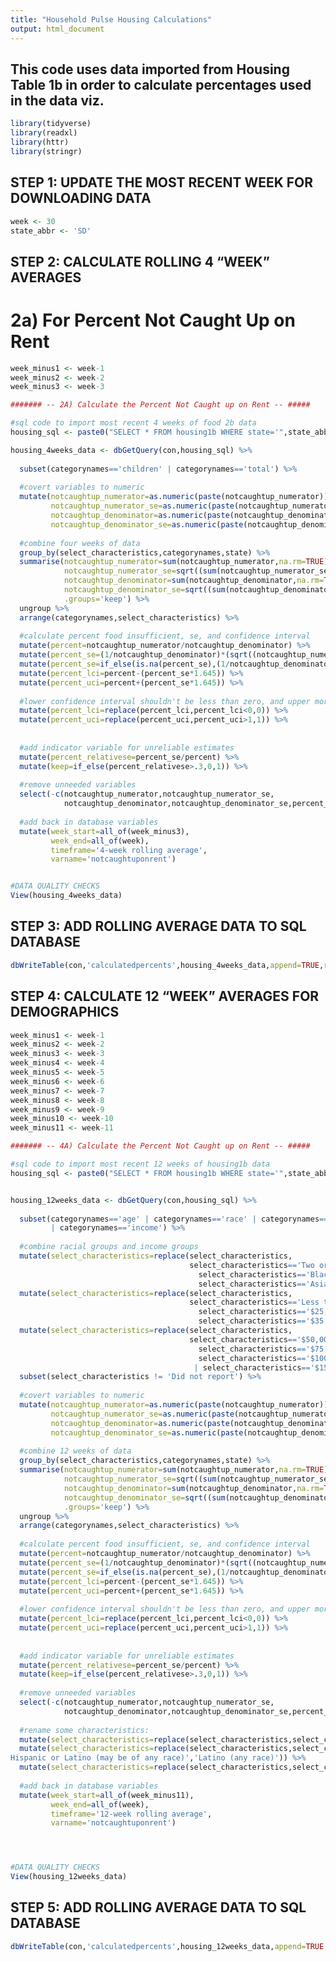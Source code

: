 ```yaml
---
title: "Household Pulse Housing Calculations"
output: html_document
---
```


## This code uses data imported from Housing Table 1b in order to calculate percentages used in the data viz.



```r
library(tidyverse)
library(readxl)
library(httr)
library(stringr)
```

## STEP 1: UPDATE THE MOST RECENT WEEK FOR DOWNLOADING DATA
```r
week <- 30
state_abbr <- 'SD'
```


## STEP 2: CALCULATE ROLLING 4 "WEEK" AVERAGES
# 2a) For Percent Not Caught Up on Rent
```r
week_minus1 <- week-1
week_minus2 <- week-2
week_minus3 <- week-3

####### -- 2A) Calculate the Percent Not Caught up on Rent -- #####

#sql code to import most recent 4 weeks of food 2b data
housing_sql <- paste0("SELECT * FROM housing1b WHERE state='",state_abbr,"' AND (week='",week,"' OR week='",week_minus1,"' OR week='",week_minus2,"' OR week='",week_minus3,"');")

housing_4weeks_data <- dbGetQuery(con,housing_sql) %>%
  
  subset(categorynames=='children' | categorynames=='total') %>%
  
  #covert variables to numeric
  mutate(notcaughtup_numerator=as.numeric(paste(notcaughtup_numerator)),
         notcaughtup_numerator_se=as.numeric(paste(notcaughtup_numerator_se)),
         notcaughtup_denominator=as.numeric(paste(notcaughtup_denominator)),
         notcaughtup_denominator_se=as.numeric(paste(notcaughtup_denominator_se))) %>%
  
  #combine four weeks of data
  group_by(select_characteristics,categorynames,state) %>%
  summarise(notcaughtup_numerator=sum(notcaughtup_numerator,na.rm=TRUE),
            notcaughtup_numerator_se=sqrt((sum(notcaughtup_numerator_se^2))),
            notcaughtup_denominator=sum(notcaughtup_denominator,na.rm=TRUE),
            notcaughtup_denominator_se=sqrt((sum(notcaughtup_denominator_se^2))),
            .groups='keep') %>%
  ungroup %>%
  arrange(categorynames,select_characteristics) %>%
  
  #calculate percent food insufficient, se, and confidence interval
  mutate(percent=notcaughtup_numerator/notcaughtup_denominator) %>%
  mutate(percent_se=(1/notcaughtup_denominator)*(sqrt((notcaughtup_numerator_se^2)-((percent^2)*(notcaughtup_denominator_se^2))))) %>%
  mutate(percent_se=if_else(is.na(percent_se),(1/notcaughtup_denominator)*(sqrt((notcaughtup_numerator_se^2)+((percent^2)*(notcaughtup_denominator_se^2)))),percent_se)) %>%
  mutate(percent_lci=percent-(percent_se*1.645)) %>%
  mutate(percent_uci=percent+(percent_se*1.645)) %>%
  
  #lower confidence interval shouldn't be less than zero, and upper more than 100
  mutate(percent_lci=replace(percent_lci,percent_lci<0,0)) %>%
  mutate(percent_uci=replace(percent_uci,percent_uci>1,1)) %>%
  
  
  #add indicator variable for unreliable estimates
  mutate(percent_relativese=percent_se/percent) %>%
  mutate(keep=if_else(percent_relativese>.3,0,1)) %>%
  
  #remove unneeded variables
  select(-c(notcaughtup_numerator,notcaughtup_numerator_se,
            notcaughtup_denominator,notcaughtup_denominator_se,percent_relativese)) %>%
  
  #add back in database variables
  mutate(week_start=all_of(week_minus3),
         week_end=all_of(week),
         timeframe='4-week rolling average',
         varname='notcaughtuponrent')


#DATA QUALITY CHECKS
View(housing_4weeks_data)
```


## STEP 3: ADD ROLLING AVERAGE DATA TO SQL DATABASE
```r
dbWriteTable(con,'calculatedpercents',housing_4weeks_data,append=TRUE,row.names=FALSE)
```


## STEP 4: CALCULATE 12 "WEEK" AVERAGES FOR DEMOGRAPHICS
```r
week_minus1 <- week-1
week_minus2 <- week-2
week_minus3 <- week-3
week_minus4 <- week-4
week_minus5 <- week-5
week_minus6 <- week-6
week_minus7 <- week-7
week_minus8 <- week-8
week_minus9 <- week-9
week_minus10 <- week-10
week_minus11 <- week-11

####### -- 4A) Calculate the Percent Not Caught up on Rent -- #####

#sql code to import most recent 12 weeks of housing1b data
housing_sql <- paste0("SELECT * FROM housing1b WHERE state='",state_abbr,"' AND (week='",week,"' OR week='",week_minus1,"' OR week='",week_minus2,"' OR week='",week_minus3,"' OR week='",week_minus4,"' OR week='",week_minus5,"' OR week='",week_minus6,"' OR week='",week_minus7,"' OR week='",week_minus8,"' OR week='",week_minus9,"' OR week='",week_minus10,"' OR week='",week_minus11,"');")


housing_12weeks_data <- dbGetQuery(con,housing_sql) %>%
  
  subset(categorynames=='age' | categorynames=='race' | categorynames=='total' 
         | categorynames=='income') %>%
  
  #combine racial groups and income groups
  mutate(select_characteristics=replace(select_characteristics,
                                        select_characteristics=='Two or more races + Other races, not Hispanic' | 
                                          select_characteristics=='Black alone, not Hispanic' | 
                                          select_characteristics=='Asian alone, not Hispanic','Other/multiracial, not Latino')) %>%
  mutate(select_characteristics=replace(select_characteristics,
                                        select_characteristics=='Less than $25,000' | 
                                          select_characteristics=='$25,000 - $34,999' | 
                                          select_characteristics=='$35,000 - $49,999','Less than $50,000')) %>%
  mutate(select_characteristics=replace(select_characteristics,
                                        select_characteristics=='$50,000 - $74,999' | 
                                          select_characteristics=='$75,000 - $99,999' | 
                                          select_characteristics=='$100,000 - $149,999'
                                         | select_characteristics=='$150,000 - $199,999' | select_characteristics=='$200,000 and above','More than $50,000')) %>%
  subset(select_characteristics != 'Did not report') %>%
  
  #covert variables to numeric
  mutate(notcaughtup_numerator=as.numeric(paste(notcaughtup_numerator)),
         notcaughtup_numerator_se=as.numeric(paste(notcaughtup_numerator_se)),
         notcaughtup_denominator=as.numeric(paste(notcaughtup_denominator)),
         notcaughtup_denominator_se=as.numeric(paste(notcaughtup_denominator_se))) %>%
  
  #combine 12 weeks of data
  group_by(select_characteristics,categorynames,state) %>%
  summarise(notcaughtup_numerator=sum(notcaughtup_numerator,na.rm=TRUE),
            notcaughtup_numerator_se=sqrt((sum(notcaughtup_numerator_se^2))),
            notcaughtup_denominator=sum(notcaughtup_denominator,na.rm=TRUE),
            notcaughtup_denominator_se=sqrt((sum(notcaughtup_denominator_se^2))),
            .groups='keep') %>%
  ungroup %>%
  arrange(categorynames,select_characteristics) %>%
  
  #calculate percent food insufficient, se, and confidence interval
  mutate(percent=notcaughtup_numerator/notcaughtup_denominator) %>%
  mutate(percent_se=(1/notcaughtup_denominator)*(sqrt((notcaughtup_numerator_se^2)-((percent^2)*(notcaughtup_denominator_se^2))))) %>%
  mutate(percent_se=if_else(is.na(percent_se),(1/notcaughtup_denominator)*(sqrt((notcaughtup_numerator_se^2)+((percent^2)*(notcaughtup_denominator_se^2)))),percent_se)) %>%
  mutate(percent_lci=percent-(percent_se*1.645)) %>%
  mutate(percent_uci=percent+(percent_se*1.645)) %>%
  
  #lower confidence interval shouldn't be less than zero, and upper more than 100
  mutate(percent_lci=replace(percent_lci,percent_lci<0,0)) %>%
  mutate(percent_uci=replace(percent_uci,percent_uci>1,1)) %>%
  
  
  #add indicator variable for unreliable estimates
  mutate(percent_relativese=percent_se/percent) %>%
  mutate(keep=if_else(percent_relativese>.3,0,1)) %>%
  
  #remove unneeded variables
  select(-c(notcaughtup_numerator,notcaughtup_numerator_se,
            notcaughtup_denominator,notcaughtup_denominator_se,percent_relativese)) %>%
  
  #rename some characteristics:
  mutate(select_characteristics=replace(select_characteristics,select_characteristics=='Total','All adults')) %>%
  mutate(select_characteristics=replace(select_characteristics,select_characteristics=='	
Hispanic or Latino (may be of any race)','Latino (any race)')) %>%
  mutate(select_characteristics=replace(select_characteristics,select_characteristics=='White alone, not Hispanic','White, not Latino')) %>%
  
  #add back in database variables
  mutate(week_start=all_of(week_minus11),
         week_end=all_of(week),
         timeframe='12-week rolling average',
         varname='notcaughtuponrent')




#DATA QUALITY CHECKS
View(housing_12weeks_data)
```


## STEP 5: ADD ROLLING AVERAGE DATA TO SQL DATABASE
```r
dbWriteTable(con,'calculatedpercents',housing_12weeks_data,append=TRUE,row.names=FALSE)
```




